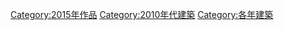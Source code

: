 [[Category:2015年作品|Category:2015年作品]]
[[Category:2010年代建築|Category:2010年代建築]]
[[Category:各年建築|Category:各年建築]]